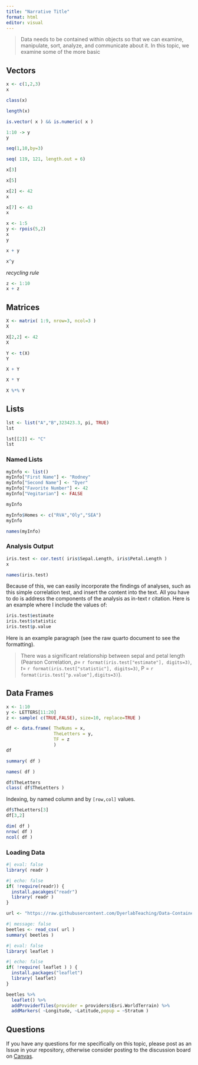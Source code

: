 ```yaml
---
title: "Narrative Title"
format: html
editor: visual
---
```


> Data needs to be contained within objects so that we can examine, manipulate, sort, analyze, and communicate about it. In this topic, we examine some of the more basic

## Vectors

```r
x <- c(1,2,3)
x
```

```r
class(x)
```

```r
length(x)
```

```r
is.vector( x ) && is.numeric( x )
```

```r
1:10 -> y
y
```

```r
seq(1,10,by=3)
```

```r
seq( 119, 121, length.out = 6)
```

```r
x[3]
```

```r
x[5]
```

```r
x[2] <- 42
x
```

```r
x[7] <- 43
x
```

```r
x <- 1:5
y <- rpois(5,2)
x
y
```

```r
x + y 
```

```r
x^y
```

*recycling rule*

```r
z <- 1:10
x + z
```

## Matrices

```r
X <- matrix( 1:9, nrow=3, ncol=3 )
X
```

```r
X[2,2] <- 42
X
```

```r
Y <- t(X)
Y
```

```r
X + Y
```

```r
X * Y
```

```r
X %*% Y
```

## Lists

```r
lst <- list("A","B",323423.3, pi, TRUE)
lst
```

```r
lst[[2]] <- "C"
lst
```

### Named Lists

```r
myInfo <- list()
myInfo["First Name"] <- "Rodney"
myInfo["Second Name"] <- "Dyer"
myInfo["Favorite Number"] <- 42
myInfo["Vegitarian"] <- FALSE

```

```r
myInfo
```

```r
myInfo$Homes <- c("RVA","Oly","SEA")
myInfo
```

```r
names(myInfo)
```

### Analysis Output

```r
iris.test <- cor.test( iris$Sepal.Length, iris$Petal.Length )
x
```

```r
names(iris.test)
```

Because of this, we can easily incorporate the findings of analyses, such as this simple correlation test, and insert the content into the text.  All you have to do is address the components of the analysis as in-text r citation.  Here is an example where I include the values of:

```r
iris.test$estimate
iris.test$statistic
iris.test$p.value
```

Here is an example paragraph (see the raw quarto document to see the formatting).

> There was a significant relationship between sepal and petal length (Pearson Correlation, $\rho =$ `r format(iris.test["estimate"], digits=3)`, $t =$ `r format(iris.test["statistic"], digits=3)`, P = `r format(iris.test["p.value"],digits=3)`).

## Data Frames


```r
x <- 1:10
y <- LETTERS[11:20]
z <- sample( c(TRUE,FALSE), size=10, replace=TRUE )
```


```r
df <- data.frame( TheNums = x,
                  TheLetters = y,
                  TF = z
                  )
df
```


```r
summary( df )
```


```r
names( df )
```


```r
df$TheLetters
class( df$TheLetters )
```


Indexing, by named column and by `[row,col]` values.

```r
df$TheLetters[3]
df[3,2]
```


```r
dim( df )
nrow( df )
ncol( df )
```


### Loading Data


```r
#| eval: false
library( readr )
```


```r
#| echo: false
if( !require(readr)) { 
  install.pacakges("readr")
  library( readr )
}
```



```r
url <- "https://raw.githubusercontent.com/DyerlabTeaching/Data-Containers/main/data/arapat.csv?token=GHSAT0AAAAAABYCMZEFK5KI5I2YGMJ6A7PKYYY5LEQ"
```


```r
#| message: false
beetles <- read_csv( url )
summary( beetles )
```


```r
#| eval: false
library( leaflet )
```

```r
#| echo: false
if( !require( leaflet ) ) { 
  install.packages("leaflet")
  library( leaflet)
}
```


```r
beetles %>%
  leaflet() %>%
  addProviderTiles(provider = providers$Esri.WorldTerrain) %>%
  addMarkers( ~Longitude, ~Latitude,popup = ~Stratum )
```


## Questions

If you have any questions for me specifically on this topic, please post as an Issue in your repository, otherwise consider posting to the discussion board on [Canvas](https://canvas.vcu.edu).
